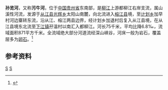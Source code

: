{{Infobox River
  | river_name      = 孙览河
  | image_name      = 
  | image_size      = 
  | caption         = 
  | origin          = [[贵州省|贵州省]][[从江县|从江县]][[光辉乡_(从江县)|光辉乡]]太阳山
  | mouth           = 贵州省从江县[[下江镇|下江镇]]孖温村[[都柳江|都柳江]]
  | basin_countries = {{PRC}}
  | length          = 75 km
  | elevation       = 
  | mouth_elevation = 
  | discharge       = 
  | watershed       = 871 km<sup>2</sup>
}}
'''孙览河'''，又称'''污牛河'''，位于[[中国|中国]][[贵州省|贵州省]]东南部，是[[柳江|柳江]]上游都柳江右岸支流，属山溪性河流，发源于[[从江县|从江县]][[光辉乡_(从江县)|光辉乡]]太阳山南麓，向北流进入[[榕江县|榕江县]]境，至[[计划乡|计划乡]]加早村河边寨转东流，沿从江、榕江两县边界，经计划乡加退村后复入从江县境，在从江县境东北流至[[下江镇|下江镇]]孖温村以南汇入都柳江。河长75千米，平均比降6.8‰，流域面积871平方千米。全流域绝大部分河道流经深山峡谷，河床一般为岩石，覆盖层多为[[卵石|卵石]]。<ref name="中国河湖大典">{{cite book zh |author=《[[中国河湖大典|中国河湖大典]]》编纂委员会 |title=《中国河湖大典·珠江卷》 |format=M|edition=1 |location=北京 |publisher=中国水利水电出版社 |date=2013年1月 |pages=94页 |id= ISBN 978-7-5170-0561-2}}</ref>

==参考资料==
{{reflist}}

[[Category:柳江水系|S]]
[[Category:贵州河流|S]]